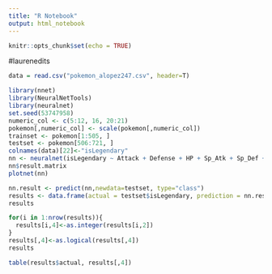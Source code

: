 ```yaml
---
title: "R Notebook"
output: html_notebook
---
```


```r
knitr::opts_chunk$set(echo = TRUE)
```

#laurenedits

```r
data = read.csv("pokemon_alopez247.csv", header=T)
```

```r
library(nnet)
library(NeuralNetTools)
library(neuralnet)
set.seed(53747958)
numeric_col <- c(5:12, 16, 20:21)
pokemon[,numeric_col] <- scale(pokemon[,numeric_col])
trainset <- pokemon[1:505, ]
testset <- pokemon[506:721, ]
colnames(data)[22]<-"isLegendary"
nn <- neuralnet(isLegendary ~ Attack + Defense + HP + Sp_Atk + Sp_Def + Speed,data=trainset, hidden=3, linear.output=TRUE, threshold=0.008)
nn$result.matrix
plotnet(nn)
```

```r
nn.result <- predict(nn,newdata=testset, type="class")
results <- data.frame(actual = testset$isLegendary, prediction = nn.result)
results
```

```r
for(i in 1:nrow(results)){
  results[i,4]<-as.integer(results[i,2])
}
results[,4]<-as.logical(results[,4])
results
```

```r
table(results$actual, results[,4])
```

